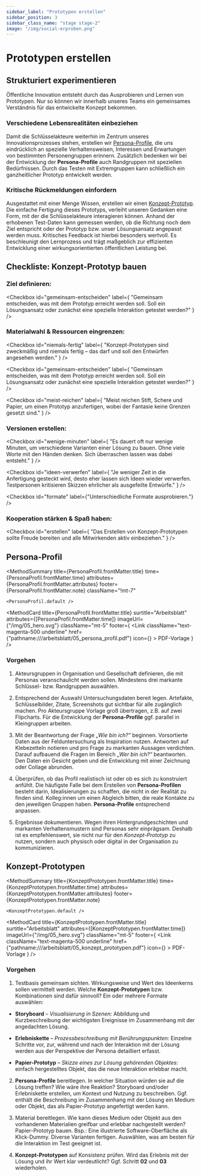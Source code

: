 ```yaml
---
sidebar_label: "Prototypen erstellen"
sidebar_position: 3
sidebar_class_name: "stage stage-2"
image: "/img/social-erproben.png"
---
```



# Prototypen erstellen

## Strukturiert experimentieren

Öffentliche Innovation entsteht durch das Ausprobieren und Lernen von Prototypen. Nur so können wir innerhalb unseres Teams ein gemeinsames Verständnis für das entwickelte Konzept bekommen.

### Verschiedene Lebensrealitäten einbeziehen

Damit die Schlüsselakteure weiterhin im Zentrum unseres Innovationsprozesses stehen, erstellen wir [Persona-Profile](#persona-profil), die uns eindrücklich an spezielle Verhaltensweisen, Interessen und Erwartungen von bestimmten Personengruppen erinnern. Zusätzlich bedenken wir bei der Entwicklung der **Persona-Profile** auch Randgruppen mit speziellen Bedürfnissen. Durch das Testen mit Extremgruppen kann schließlich ein ganzheitlicher Prototyp entwickelt werden.

### Kritische Rückmeldungen einfordern

Ausgestattet mit einer Menge Wissen, erstellen wir einen [Konzept-Prototyp](#konzept-prototypen). Die einfache Fertigung dieses Prototyps, verleiht unseren Gedanken eine Form, mit der die Schlüsselakteure interagieren können. Anhand der erhobenen Test-Daten kann gemessen werden, ob die Richtung noch dem Ziel entspricht oder der Prototyp bzw. unser Lösungsansatz angepasst werden muss. Kritisches Feedback ist hierbei besonders wertvoll. Es beschleunigt den Lernprozess und trägt maßgeblich zur effizienten Entwicklung einer wirkungsorientierten öffentlichen Leistung bei.

## Checkliste: Konzept-Prototyp bauen

### Ziel definieren:

<Checkbox
	id="gemeinsam-entscheiden"
	label={
		"Gemeinsam entscheiden, was mit dem Prototyp erreicht werden soll. Soll ein Lösungsansatz oder zunächst eine spezielle Interaktion getestet werden?"
	}
/>

### Materialwahl & Ressourcen eingrenzen:

<Checkbox
	id="niemals-fertig"
	label={
		"Konzept-Prototypen sind zweckmäßig und niemals fertig – das darf und soll den Entwürfen angesehen werden."
	}
/>

<Checkbox
	id="gemeinsam-entscheiden"
	label={
		"Gemeinsam entscheiden, was mit dem Prototyp erreicht werden soll. Soll ein Lösungsansatz oder zunächst eine spezielle Interaktion getestet werden?"
	}
/>

<Checkbox
	id="meist-reichen"
	label={
		"Meist reichen Stift, Schere und Papier, um einen Prototyp anzu­fertigen, wobei der Fantasie keine Grenzen gesetzt sind."
	}
/>

### Versionen erstellen:

<Checkbox
	id="wenige-minuten"
	label={
		"Es dauert oft nur wenige Minuten, um verschiedene Varianten einer Lösung zu bauen. Ohne viele Worte mit den Händen denken. Sich überraschen lassen was dabei entsteht."
	}
/>

<Checkbox
	id="ideen-verwerfen"
	label={
		"Je weniger Zeit in die Anfertigung gesteckt wird, desto eher lassen sich Ideen wieder verwerfen. Testpersonen kritisieren Skizzen ehrlicher als ausgefeilte Entwürfe."
	}
/>

<Checkbox id="formate" label={"Unterschiedliche Formate ausprobieren."} />

### Kooperation stärken & Spaß haben:

<Checkbox
	id="erstellen"
	label={
		"Das Erstellen von Konzept-Prototypen sollte Freude bereiten und alle Mitwirkenden aktiv einbeziehen."
	}
/>

## Persona-Profil

<MethodSummary
	title={PersonaProfil.frontMatter.title}
	time={PersonaProfil.frontMatter.time}
	attributes={PersonaProfil.frontMatter.attributes}
	footer={PersonaProfil.frontMatter.note}
	className="!mt-7"
>
	<PersonaProfil.default />
</MethodSummary>

<MethodCard
	title={PersonaProfil.frontMatter.title}
	surtitle="Arbeitsblatt"
	attributes={[PersonaProfil.frontMatter.time]}
	imageUrl={"/img/05_hero.svg"}
	className="mt-5"
	footer={
		<Link
			className="text-magenta-500 underline"
			href={"pathname:///arbeitsblatt/05_persona_profil.pdf"}
			icon={<EditIcon className="w-3 h-3 text-inherit" />}
		>
			PDF-Vorlage
		</Link>
	}
/>

### Vorgehen

1. Akteursgruppen in Organisation und Gesellschaft definieren, die mit Personas veranschaulicht werden sollen. Mindestens drei markante Schlüssel- bzw. Randgruppen auswählen.

2. Entsprechend der Auswahl Untersuchungsdaten bereit legen. Artefakte, Schlüsselbilder, Zitate, Screenshots gut sichtbar für alle zugänglich machen. Pro Akteursgruppe Vorlage groß übertragen, z.B. auf zwei Flipcharts. Für die Entwicklung der **Persona-Profile** ggf. parallel in Kleingruppen arbeiten.

3. Mit der Beantwortung der Frage _„Wie bin ich?“_ beginnen. Vorsortierte Daten aus der Felduntersuchung als Inspiration nutzen. Antworten auf Klebezetteln notieren und pro Frage zu markanten Aussagen verdichten. Darauf aufbauend die Fragen im Bereich _„Wer bin ich?“_ beantworten. Den Daten ein Gesicht geben und die Entwicklung mit einer Zeichnung oder Collage abrunden.

4. Überprüfen, ob das Profil realistisch ist oder ob es sich zu konstruiert anfühlt. Die häufigste Falle bei dem Erstellen von **Persona-Profilen** besteht darin, Idealisierungen zu schaffen, die nicht in der Realität zu finden sind. Kolleg:innen um einen Abgleich bitten, die reale Kontakte zu den jeweiligen Gruppen haben. **Persona-Profile** entsprechend anpassen.

5. Ergebnisse dokumentieren. Wegen ihren Hintergrundgeschichten und markanten Verhaltensmustern sind Personas sehr einprägsam. Deshalb ist es empfehlenswert, sie nicht nur für den _Konzept-Prototyp_ zu nutzen, sondern auch physisch oder digital in der Organisation zu kommunizieren.

## Konzept-Prototypen

<MethodSummary
	title={KonzeptPrototypen.frontMatter.title}
	time={KonzeptPrototypen.frontMatter.time}
	attributes={KonzeptPrototypen.frontMatter.attributes}
	footer={KonzeptPrototypen.frontMatter.note}
>
	<KonzeptPrototypen.default />
</MethodSummary>

<MethodCard
	title={KonzeptPrototypen.frontMatter.title}
	surtitle="Arbeitsblatt"
	attributes={[KonzeptPrototypen.frontMatter.time]}
	imageUrl={"/img/05_hero.svg"}
	className="mt-5"
	footer={
		<Link
			className="text-magenta-500 underline"
			href={"pathname:///arbeitsblatt/05_konzept_prototypen.pdf"}
			icon={<EditIcon className="w-3 h-3 text-inherit" />}
		>
			PDF-Vorlage
		</Link>
	}
/>

### Vorgehen

1. Testbasis gemeinsam sichten. Wirkungsweise und Wert des Ideenkerns sollen vermittelt werden. Welche **Konzept-Prototypen** bzw. Kombinationen sind dafür sinnvoll? Ein oder mehrere Formate auswählen:

- **Storyboard** – _Visualisierung in Szenen:_ Abbildung und Kurzbeschreibung der wichtigsten Ereignisse im Zusammenhang mit der angedachten Lösung.

- **Erlebniskette** – _Prozessbeschreibung mit Berührungspunkten:_ Einzelne Schritte vor, zur, während und nach der Interaktion mit der Lösung werden aus der Perspektive der Persona detailliert erfasst.

- **Papier-Prototyp** – _Skizze eines zur Lösung gehörenden Objektes:_ einfach hergestelltes Objekt, das die neue Interaktion erlebbar macht.

2. **Persona-Profile** bereitlegen. In welcher Situation würden sie auf die Lösung treffen? Wie wäre ihre Reaktion? Storyboard und/oder Erlebniskette erstellen, um Kontext und Nutzung zu beschreiben. Ggf. enthält die Beschreibung im Zusammenhang mit der Lösung ein Medium oder Objekt, das als Papier-Prototyp angefertigt werden kann.

3. Material bereitlegen. Wie kann dieses Medium oder Objekt aus den vorhandenen Materialien greifbar und erlebbar nachgestellt werden? Papier-Prototyp bauen. Bsp.: Eine illustrierte Software-Oberfläche als Klick-Dummy. Diverse Varianten fertigen. Auswählen, was am besten für die Interaktion im Test geeignet ist.

4. **Konzept-Prototypen** auf Konsistenz prüfen. Wird das Erlebnis mit der Lösung und ihr Wert klar verdeutlicht? Ggf. Schritt **02** und **03** wiederholen.
